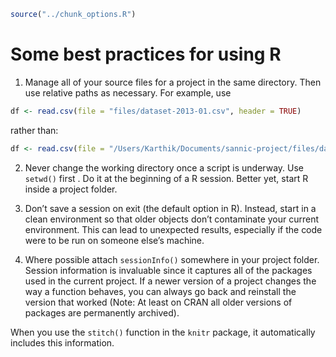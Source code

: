 ```{r, include = FALSE}
source("../chunk_options.R")
```
 
# Some best practices for using R

1. Manage all of your source files for a project in the same directory. Then use relative paths as necessary. For example, use

```{R, eval = FALSE}
df <- read.csv(file = "files/dataset-2013-01.csv", header = TRUE)
```

rather than:

```{R, eval = FALSE}
df <- read.csv(file = "/Users/Karthik/Documents/sannic-project/files/dataset-2013-01.csv", header = TRUE)
```

2. Never change the working directory once a script is underway. Use `setwd()` first . Do it at the beginning of a R session. Better yet, start R inside a project folder.

3. Don't save a session on exit (the default option in R). Instead, start in a clean environment so that older objects don't contaminate your current environment. This can lead to unexpected results, especially if the code were to be run on someone else's machine.

4. Where possible attach `sessionInfo()` somewhere in your project folder. Session information is invaluable since it captures all of the packages used in the current project. If a newer version of a project changes the way a function behaves, you can always go back and reinstall the version that worked (Note: At least on CRAN all older versions of packages are permanently archived).

When you use the `stitch()` function in the `knitr` package, it automatically includes this information.



